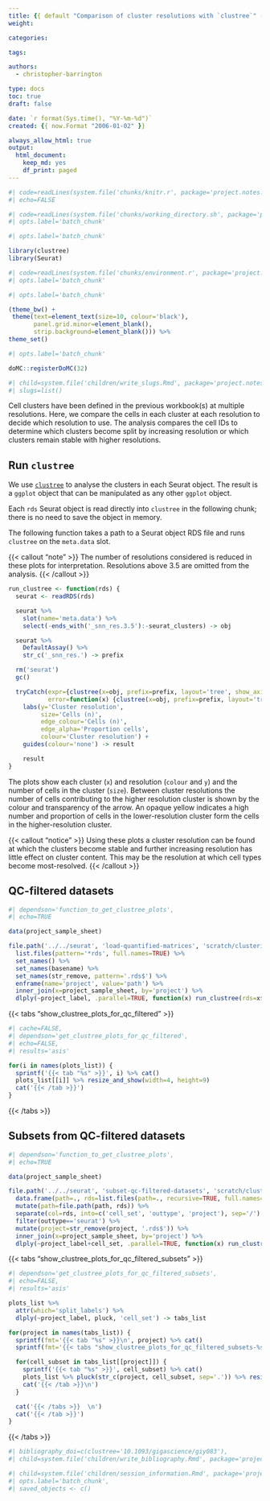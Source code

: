 ```yaml
---
title: {{ default "Comparison of cluster resolutions with `clustree`" (getenv "TITLE") }}
weight:

categories:

tags:

authors:
  - christopher-barrington

type: docs
toc: true
draft: false

date: `r format(Sys.time(), "%Y-%m-%d")`
created: {{ now.Format "2006-01-02" }}

always_allow_html: true
output:
  html_document:
    keep_md: yes
    df_print: paged
---
```


<!-- initial set up chunks are invisible -->

<!-- read the standard knitr setup script -->
```r
#| code=readLines(system.file('chunks/knitr.r', package='project.notes.tools')),
#| echo=FALSE
```

<!-- make subdirectories to write into/any bash work -->
```bash
#| code=readLines(system.file('chunks/working_directory.sh', package='project.notes.tools')),
#| opts.label='batch_chunk'
```

<!-- load any packages for the workbook -->
```r
#| opts.label='batch_chunk'

library(clustree)
library(Seurat)
```

<!-- read the standard setup script, loading well-used libraries -->
```r
#| code=readLines(system.file('chunks/environment.r', package='project.notes.tools')),
#| opts.label='batch_chunk'
```

<!-- set a ggplot theme to use as a base in the workbook -->
```r
#| opts.label='batch_chunk'

(theme_bw() +
 theme(text=element_text(size=10, colour='black'),
       panel.grid.minor=element_blank(),
       strip.background=element_blank())) %>%
theme_set()
```

<!-- any final things to set for this workbook -->
```r
#| opts.label='batch_chunk'

doMC::registerDoMC(32)
```

<!-- define slugs for other reports here for ease and reuse -->
```r
#| child=system.file('children/write_slugs.Rmd', package='project.notes.tools'),
#| slugs=list()
```

[CRICK]: https://www.crick.ac.uk

[clustree home]: https://github.com/lazappi/clustree
[clustree github plotting issue]: https://github.com/lazappi/clustree/issues/63

<!-- end of initial set up chunks -->

Cell clusters have been defined in the previous workbook(s) at multiple resolutions. Here, we compare the cells in each cluster at each resolution to decide which resolution to use. The analysis compares the cell IDs to determine which clusters become split by increasing resolution or which clusters remain stable with higher resolutions.

<!--more-->

## Run `clustree` 

We use [`clustree`][clustree home] to analyse the clusters in each Seurat object. The result is a `ggplot` object that can be manipulated as any other `ggplot` object.

Each `rds` Seurat object is read directly into `clustree` in the following chunk; there is no need to save the object in memory.

The following function takes a path to a Seurat object RDS file and runs `clustree` on the `meta.data` slot.

{{< callout "note" >}}
The number of resolutions considered is reduced in these plots for interpretation. Resolutions above 3.5 are omitted from the analysis.
{{< /callout >}}

```r
run_clustree <- function(rds) {
  seurat <- readRDS(rds)

  seurat %>%
    slot(name='meta.data') %>%
    select(-ends_with('_snn_res.3.5'):-seurat_clusters) -> obj

  seurat %>%
    DefaultAssay() %>%
    str_c('_snn_res.') -> prefix

  rm('seurat')
  gc()

  tryCatch(expr={clustree(x=obj, prefix=prefix, layout='tree', show_axis=TRUE)},
           error=function(x) {clustree(x=obj, prefix=prefix, layout='tree', show_axis=FALSE)}) +
    labs(y='Cluster resolution',
         size='Cells (n)',
         edge_colour='Cells (n)',
         edge_alpha='Proportion cells',
         colour='Cluster resolution') +
    guides(colour='none') -> result

    result
}
```

The plots show each cluster (`x`) and resolution (`colour` and `y`) and the number of cells in the cluster (`size`). Between cluster resolutions the number of cells contributing to the higher resolution cluster is shown by the colour and transparency of the arrow. An opaque yellow indicates a high number and proportion of cells in the lower-resolution cluster form the cells in the higher-resolution cluster. 

{{< callout "notice" >}}
Using these plots a cluster resolution can be found at which the clusters become stable and further increasing resolution has little effect on cluster content. This may be the resolution at which cell types become most-resolved.
{{< /callout >}}

<!--  -->

## QC-filtered datasets

```r
#| dependson='function_to_get_clustree_plots',
#| echo=TRUE

data(project_sample_sheet)

file.path('../../seurat', 'load-quantified-matrices', 'scratch/clustering/out/seurat') %>%
  list.files(pattern='*rds', full.names=TRUE) %>%
  set_names() %>%
  set_names(basename) %>%
  set_names(str_remove, pattern='.rds$') %>%
  enframe(name='project', value='path') %>%
  inner_join(x=project_sample_sheet, by='project') %>%
  dlply(~project_label, .parallel=TRUE, function(x) run_clustree(rds=x$path)) -> plots_list
```

{{< tabs "show_clustree_plots_for_qc_filtered" >}}
```r
#| cache=FALSE,
#| dependson='get_clustree_plots_for_qc_filtered',
#| echo=FALSE,
#| results='asis'

for(i in names(plots_list)) {
  sprintf('{{< tab "%s" >}}', i) %>% cat()
  plots_list[[i]] %>% resize_and_show(width=4, height=9)
  cat('{{< /tab >}}')
}
```
{{< /tabs >}}

<!--  -->

## Subsets from QC-filtered datasets

```r
#| dependson='function_to_get_clustree_plots',
#| echo=TRUE

data(project_sample_sheet)

file.path('../../seurat', 'subset-qc-filtered-datasets', 'scratch/clustering/out') %>%
  data.frame(path=., rds=list.files(path=., recursive=TRUE, full.names=FALSE)) %>%
  mutate(path=file.path(path, rds)) %>%
  separate(col=rds, into=c('cell_set', 'outtype', 'project'), sep='/') %>%
  filter(outtype=='seurat') %>%
  mutate(project=str_remove(project, '.rds$')) %>%
  inner_join(x=project_sample_sheet, by='project') %>%
  dlply(~project_label+cell_set, .parallel=TRUE, function(x) run_clustree(rds=x$path)) -> plots_list
```

{{< tabs "show_clustree_plots_for_qc_filtered_subsets" >}}
```r
#| dependson='get_clustree_plots_for_qc_filtered_subsets',
#| echo=FALSE,
#| results='asis'

plots_list %>%
  attr(which='split_labels') %>%
  dlply(~project_label, pluck, 'cell_set') -> tabs_list

for(project in names(tabs_list)) {
  sprintf(fmt='{{< tab "%s" >}}\n', project) %>% cat()
  sprintf(fmt='{{< tabs "show_clustree_plots_for_qc_filtered_subsets-%s" >}}\n', project) %>% cat()

  for(cell_subset in tabs_list[[project]]) {
    sprintf('{{< tab "%s" >}}', cell_subset) %>% cat()
    plots_list %>% pluck(str_c(project, cell_subset, sep='.')) %>% resize_and_show(width=4, height=9)
    cat('{{< /tab >}}\n')
  }

  cat('{{< /tabs >}}  \n')
  cat('{{< /tab >}}')
}
```
{{< /tabs >}}

<!-- include a references section; DOIs for software used in the workbook or to generate presented results, a named vector of strings -->
```r
#| bibliography_doi=c(clustree='10.1093/gigascience/giy083'),
#| child=system.file('children/write_bibliography.Rmd', package='project.notes.tools')
```

<!-- include a session information section -->
```r
#| child=system.file('children/session_information.Rmd', package='project.notes.tools'),
#| opts.label='batch_chunk',
#| saved_objects <- c()
```
